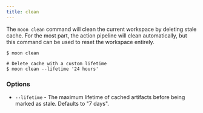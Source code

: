 ```yaml
---
title: clean
---
```


The `moon clean` command will clean the current workspace by deleting stale cache. For the most
part, the action pipeline will clean automatically, but this command can be used to reset the
workspace entirely.

```shell
$ moon clean

# Delete cache with a custom lifetime
$ moon clean --lifetime '24 hours'
```

### Options

- `--lifetime` - The maximum lifetime of cached artifacts before being marked as stale. Defaults to
  "7 days".
